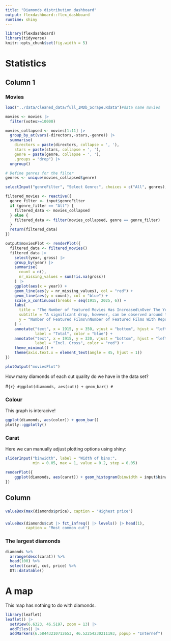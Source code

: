 ```yaml
---
title: "Diamonds distribution dashboard"
output: flexdashboard::flex_dashboard
runtime: shiny
---
```


```r
library(flexdashboard) 
library(tidyverse)
knitr::opts_chunk$set(fig.width = 5)
```

# Statistics

## Column 1 {.tabset}

### Movies

```r

load("../data/cleaned_data/full_IMDb_Scrape.Rdata")#data name movies

movies <- movies |>
  filter(votes>=10000)

movies_collapsed <- movies[1:11] |>
  group_by_at(vars(-directors,-stars,-genre)) |>
  summarise(
    directors = paste(directors, collapse = ', '),
    stars = paste(stars, collapse = ', '),
    genre = paste(genre, collapse = ', '),
    .groups = "drop") |>
  ungroup()

# Define genres for the filter
genres <- unique(movies_collapsed$genre)

selectInput("genreFilter", "Select Genre:", choices = c("All", genres), selected = "All")

filtered_movies <- reactive({
  genre_filter <- input$genreFilter
  if (genre_filter == "All") {
    filtered_data <- movies_collapsed
  } else {
    filtered_data <- filter(movies_collapsed, genre == genre_filter)
  }
  return(filtered_data)
})

output$moviesPlot <- renderPlot({
  filtered_data <- filtered_movies()
  filtered_data |>
    select(year, gross) |>
    group_by(year) |>
    summarise(
      count = n(),
      nr_missing_values = sum(!is.na(gross))
    ) |>
    ggplot(aes(x = year)) +
    geom_line(aes(y = nr_missing_values), col = "red") +
    geom_line(aes(y = count), col = "blue") +
    scale_x_continuous(breaks = seq(1915, 2025, 6)) +
    labs(
      title = "The Number of Featured Movies Has Increased\nOver The Years",
      subtitle = "A significant drop, however, can be observed around the time of Covid-19 (2020-2022)",
      y = "Number of Featured Films\nNumber of Featured Films With Reported Gross"
    ) +
    annotate("text", x = 1915, y = 350, vjust = "bottom", hjust = "left",
             label = "Total", color = "blue") +
    annotate("text", x = 1915, y = 320, vjust = "bottom", hjust = "left",
             label = "Incl. Gross", color = "red") +
    theme_minimal() +
    theme(axis.text.x = element_text(angle = 45, hjust = 1))
})

plotOutput("moviesPlot")

```


How many diamonds of each cut quality do we have in the data set?

#```{r}
#ggplot(diamonds, aes(cut)) + geom_bar()
#```

### Colour

This graph is interacive!

```r
ggplot(diamonds, aes(color)) + geom_bar()
plotly::ggplotly()
```

### Carat

Here we can manually adjust plotting options using shiny:

```r
sliderInput("binwidth", label = "Width of bins:",
            min = 0.05, max = 1, value = 0.2, step = 0.05)
```

```r
renderPlot({
    ggplot(diamonds, aes(carat)) + geom_histogram(binwidth = input$binwidth)
})
```

## Column

### 

```r
valueBox(max(diamonds$price), caption = "Highest price")
```

### 

```r
valueBox(diamonds$cut |> fct_infreq() |> levels() |> head(1), 
         caption = "Most common cut")
```

### The largest diamonds

```r
diamonds %>%
  arrange(desc(carat)) %>%
  head(100) %>%
  select(carat, cut, price) %>%
  DT::datatable()
```

# A map

This map has nothing to do with diamonds.

```r
library(leaflet)
leaflet() |>
  setView(6.6323, 46.5197, zoom = 13) |> 
  addTiles() |>
  addMarkers(6.58443210712653, 46.52254230211193, popup = "Internef") 
```


